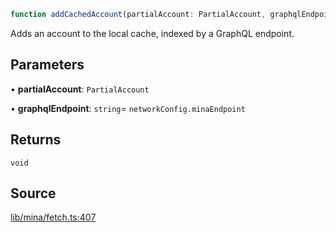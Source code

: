 ```ts
function addCachedAccount(partialAccount: PartialAccount, graphqlEndpoint: string): void
```

Adds an account to the local cache, indexed by a GraphQL endpoint.

## Parameters

• **partialAccount**: `PartialAccount`

• **graphqlEndpoint**: `string`= `networkConfig.minaEndpoint`

## Returns

`void`

## Source

[lib/mina/fetch.ts:407](https://github.com/o1-labs/o1js/blob/3b1b22555bd0099419efc0703dfdb8b2eb7c3e6f/src/lib/mina/fetch.ts#L407)
